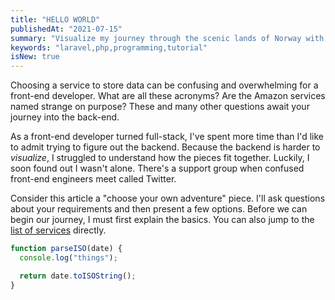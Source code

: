 ```yaml
---
title: "HELLO WORLD"
publishedAt: "2021-07-15"
summary: "Visualize my journey through the scenic lands of Norway with rich, stunning pictures and daily travel logs."
keywords: "laravel,php,programming,tutorial"
isNew: true
---
```


Choosing a service to store data can be confusing and overwhelming for a front-end developer.
What are all these acronyms? Are the Amazon services named strange on purpose? These and many other questions
await your journey into the back-end.

As a front-end developer turned full-stack, I've spent more time than I'd like to admit trying to figure out the backend.
Because the backend is harder to _visualize_, I struggled to understand how the pieces fit together. Luckily, I soon found
out I wasn't alone. There's a support group when confused front-end engineers meet called Twitter.

Consider this article a "choose your own adventure" piece. I'll ask questions about your requirements
and then present a few options. Before we can begin our journey, I must first explain the basics. You can
also jump to the [list of services](/blog/backend#list-of-services) directly.

```js
function parseISO(date) {
  console.log("things");

  return date.toISOString();
}
```
